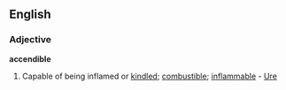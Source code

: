 ==English==

===Adjective===
'''accendible'''

#Capable of being inflamed or [[kindle]]d; [[combustible]]; [[inflammable]] - [[Ure]]